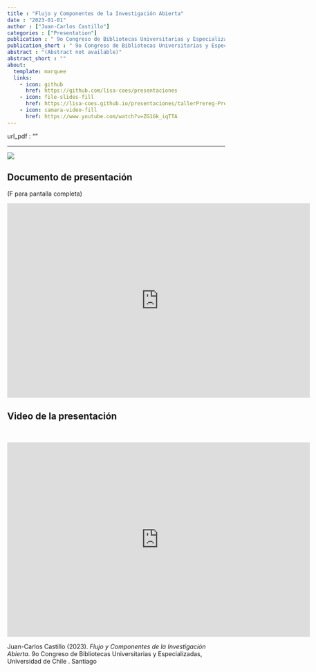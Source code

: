 ```yaml
---
title : "Flujo y Componentes de la Investigación Abierta"
date : "2023-01-01"
author : ["Juan-Carlos Castillo"]
categories : ["Presentation"]
publication : " 9o Congreso de Bibliotecas Universitarias y Especializadas, Universidad de Chile . Santiago"
publication_short : " 9o Congreso de Bibliotecas Universitarias y Especializadas, Universidad de Chile . Santiago"
abstract : "(Abstract not available)"
abstract_short : ""
about:
  template: marquee
  links:
    - icon: github
      href: https://github.com/lisa-coes/presentaciones 
    - icon: file-slides-fill
      href: https://lisa-coes.github.io/presentaciones/tallerPrereg-PreprintEnero2022/bibliotecas-Enero2023.html#1
    - icon: camara-video-fill
      href: https://www.youtube.com/watch?v=ZG1Gk_iqTTA
---
```

url_pdf : "" 

---

![](https://lisa-coes.github.io/presentaciones/tallerPrereg-PreprintEnero2022/logo-congreso.png)

## Documento de presentación

(F para pantalla completa)

<iframe width="700"  height="450" src="https://lisa-coes.github.io/presentaciones/tallerPrereg-PreprintEnero2022/bibliotecas-Enero2023.html#1" title="Xaringan presentation" frameborder="0" allow="accelerometer; autoplay; clipboard-write; encrypted-media; gyroscope; picture-in-picture" allowfullscreen></iframe>

## Video de la presentación

<br>

<iframe width="700"  height="450" src="https://www.youtube.com/watch?v=ZG1Gk_iqTTA" title="YouTube video player" frameborder="0" allow="accelerometer; autoplay; clipboard-write; encrypted-media; gyroscope; picture-in-picture" allowfullscreen></iframe>


::: {.callout-note title="How to cite this work"}

Juan-Carlos Castillo (2023). *Flujo y Componentes de la Investigación Abierta*.  9o Congreso de Bibliotecas Universitarias y Especializadas, Universidad de Chile . Santiago

:::

